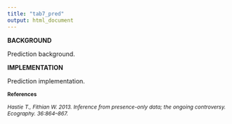 ```yaml
---
title: "tab7_pred"
output: html_document
---
```

**BACKGROUND**  
<p align="justify">
Prediction background. 
</p>
**IMPLEMENTATION**
<p align="justify">
Prediction implementation.
</p>

<p>
<div style="font-size:9pt;font-weight:bold">References</div><p>
<div style="font-size:9pt;font-style:italic">
Hastie T., Fithian W. 2013. Inference from presence-only data; the ongoing controversy. Ecography. 36:864–867.<p>
</div>
